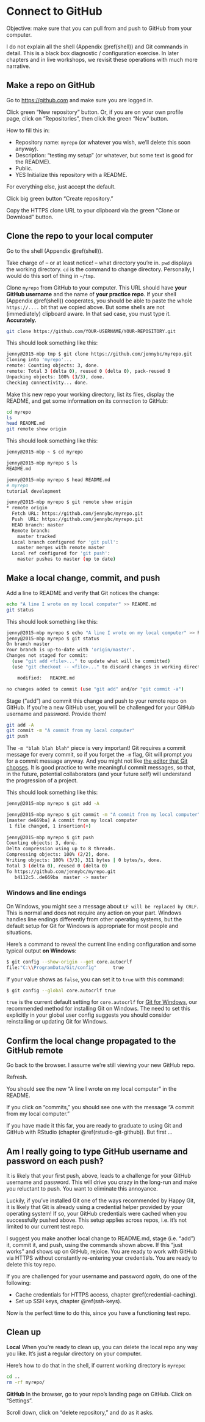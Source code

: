 # Connect to GitHub {#push-pull-github}

Objective: make sure that you can pull from and push to GitHub from your computer.

I do not explain all the shell (Appendix \@ref(shell)) and Git commands in detail. This is a black box diagnostic / configuration exercise. In later chapters and in live workshops, we revisit these operations with much more narrative.

## Make a repo on GitHub

Go to <https://github.com> and make sure you are logged in.

Click green "New repository" button. Or, if you are on your own profile page, click on "Repositories", then click the green "New" button.

How to fill this in:

  * Repository name: `myrepo` (or whatever you wish, we'll delete this soon anyway).
  * Description: "testing my setup" (or whatever, but some text is good for the README).
  * Public.
  * YES Initialize this repository with a README.
  
For everything else, just accept the default.

Click big green button "Create repository."

Copy the HTTPS clone URL to your clipboard via the green "Clone or Download" button.

## Clone the repo to your local computer

Go to the shell (Appendix \@ref(shell)).

Take charge of -- or at least notice! -- what directory you're in. `pwd` displays the working directory. `cd` is the command to change directory. Personally, I would do this sort of thing in `~/tmp`.

Clone `myrepo` from GitHub to your computer. This URL should have **your GitHub username** and the name of **your practice repo**. If your shell (Appendix \@ref(shell)) cooperates, you should be able to paste the whole `https://....` bit that we copied above. But some shells are not (immediately) clipboard aware. In that sad case, you must type it. **Accurately.**

``` bash
git clone https://github.com/YOUR-USERNAME/YOUR-REPOSITORY.git
```
        
This should look something like this:

``` bash
jenny@2015-mbp tmp $ git clone https://github.com/jennybc/myrepo.git
Cloning into 'myrepo'...
remote: Counting objects: 3, done.
remote: Total 3 (delta 0), reused 0 (delta 0), pack-reused 0
Unpacking objects: 100% (3/3), done.
Checking connectivity... done.
```

Make this new repo your working directory, list its files, display the README, and get some information on its connection to GitHub:

``` bash
cd myrepo
ls
head README.md
git remote show origin
```

This should look something like this:

``` bash
jenny@2015-mbp ~ $ cd myrepo

jenny@2015-mbp myrepo $ ls
README.md

jenny@2015-mbp myrepo $ head README.md 
# myrepo
tutorial development

jenny@2015-mbp myrepo $ git remote show origin
* remote origin
  Fetch URL: https://github.com/jennybc/myrepo.git
  Push  URL: https://github.com/jennybc/myrepo.git
  HEAD branch: master
  Remote branch:
    master tracked
  Local branch configured for 'git pull':
    master merges with remote master
  Local ref configured for 'git push':
    master pushes to master (up to date)
```

## Make a local change, commit, and push

Add a line to README and verify that Git notices the change:

``` bash
echo "A line I wrote on my local computer" >> README.md
git status
```

This should look something like this:

``` bash
jenny@2015-mbp myrepo $ echo "A line I wrote on my local computer" >> README.md
jenny@2015-mbp myrepo $ git status
On branch master
Your branch is up-to-date with 'origin/master'.
Changes not staged for commit:
  (use "git add <file>..." to update what will be committed)
  (use "git checkout -- <file>..." to discard changes in working directory)

	modified:   README.md

no changes added to commit (use "git add" and/or "git commit -a")
```

Stage ("add") and commit this change and push to your remote repo on GitHub. If you're a new GitHub user, you will be challenged for your GitHub username and password. Provide them!

``` bash
git add -A
git commit -m "A commit from my local computer"
git push
```

The `-m "blah blah blah"` piece is very important! Git requires a commit message for every commit, so if you forget the `-m` flag, Git will prompt you for a commit message anyway. And you might not like [the editor that Git chooses](#git-editor). It is good practice to write meaningful commit messages, so that, in the future, potential collaborators (and your future self) will understand the progression of a project.

This should look something like this:

``` bash
jenny@2015-mbp myrepo $ git add -A

jenny@2015-mbp myrepo $ git commit -m "A commit from my local computer"
[master de669ba] A commit from my local computer
 1 file changed, 1 insertion(+)
 
jenny@2015-mbp myrepo $ git push
Counting objects: 3, done.
Delta compression using up to 8 threads.
Compressing objects: 100% (2/2), done.
Writing objects: 100% (3/3), 311 bytes | 0 bytes/s, done.
Total 3 (delta 0), reused 0 (delta 0)
To https://github.com/jennybc/myrepo.git
   b4112c5..de669ba  master -> master
```

### Windows and line endings

On Windows, you might see a message about `LF will be replaced by CRLF`. This is normal and does not require any action on your part. Windows handles line endings differently from other operating systems, but the default setup for Git for Windows is appropriate for most people and situations.

Here's a command to reveal the current line ending configuration and some typical output **on Windows**:

``` bash
$ git config --show-origin --get core.autocrlf
file:"C:\\ProgramData/Git/config"      true
```

If your value shows as `false`, you can set it to `true` with this command:

``` bash
$ git config --global core.autocrlf true
```

`true` is the current default setting for `core.autocrlf` for [Git for Windows](#install-git-windows), our recommended method for installing Git on Windows. The need to set this explicitly in your global user config suggests you should consider reinstalling or updating Git for Windows.

## Confirm the local change propagated to the GitHub remote

Go back to the browser. I assume we're still viewing your new GitHub repo.

Refresh.

You should see the new "A line I wrote on my local computer" in the README.

If you click on "commits," you should see one with the message "A commit from my local computer."

If you have made it this far, you are ready to graduate to using Git and GitHub with RStudio (chapter \@ref(rstudio-git-github)). But first ...

## Am I really going to type GitHub username and password on each push?

It is likely that your first push, above, leads to a challenge for your GitHub username and password. This will drive you crazy in the long-run and make you reluctant to push. You want to eliminate this annoyance.

Luckily, if you've installed Git one of the ways recommended by Happy Git, it is likely that Git is already using a credential helper provided by your operating system! If so, your GitHub credentials were cached when you successfully pushed above. This setup applies across repos, i.e. it's not limited to our current test repo.

I suggest you make another local change to README.md, stage (i.e. "add") it, commit it, and push, using the commands shown above. If this "just works" and shows up on GitHub, rejoice. You are ready to work with GitHub via HTTPS without constantly re-entering your credentials. You are ready to delete this toy repo.

If you are challenged for your username and password *again*, do one of the following:

  * Cache credentials for HTTPS access, chapter \@ref(credential-caching).
  * Set up SSH keys, chapter \@ref(ssh-keys).

Now is the perfect time to do this, since you have a functioning test repo.

## Clean up

**Local** When you're ready to clean up, you can delete the local repo any way you like. It's just a regular directory on your computer.

Here's how to do that in the shell, if current working directory is `myrepo`:

``` bash
cd ..
rm -rf myrepo/
```

**GitHub** In the browser, go to your repo's landing page on GitHub. Click on "Settings".

Scroll down, click on "delete repository," and do as it asks.
